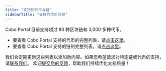 ```yaml
---
title: "支持的代币与链"
sidebarTitle: "支持的代币与链"
---
```


Cobo Portal 目前支持超过 80 种区块链和 3,000 多种代币。

- 要查看 Cobo Portal 支持的代币的完整列表，请[点击这里](https://www.cobo.com/zh/tokens)。
- 要查看 Cobo Portal 支持的链的完整列表，请[点击这里](https://www.cobo.com/zh/chains)。

我们会定期更新这些列表以添加新内容。如果您希望请求对特定链或代币的支持，请[联系我们](https://www.cobo.com/zh/contact)。
<Tip>欢迎[提交您的反馈](https://forms.zohopublic.com/cobo/form/DocumentFeedbackForm/formperma/QvLOhxJv1_JMsJ-1dleZ8Itb_7rzN-LtgvsDdxosoVI?referrername=manuals)，帮助我们持续优化文档质量！</Tip>
